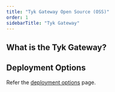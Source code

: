 ```yaml
---
title: "Tyk Gateway Open Source (OSS)"
order: 1
sidebarTitle: "Tyk Gateway"
---
```



## What is the Tyk Gateway?

<TykGatewayFeaturesInclude/>

## Deployment Options

Refer the [deployment options](/5.8/apim) page.